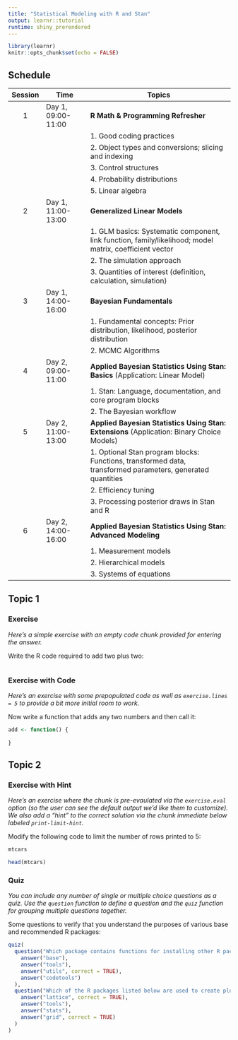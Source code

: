 ```yaml
---
title: "Statistical Modeling with R and Stan"
output: learnr::tutorial
runtime: shiny_prerendered
---
```


```r
library(learnr)
knitr::opts_chunk$set(echo = FALSE)
```


## Schedule

| Session | Time                           | Topics                                                                                                     |
|:-------:|--------------------------------|------------------------------------------------------------------------------------------------------------|
| 1       | Day 1, 09:00-11:00             | **R Math & Programming Refresher**                                                                         |
|         |                                | 1. Good coding practices                                                                                   |
|         |                                | 2. Object types and conversions; slicing and indexing                                                      |
|         |                                | 3. Control structures                                                                                      |
|         |                                | 4. Probability distributions                                                                               |
|         |                                | 5. Linear algebra                                                                                          |
| 2       | Day 1, 11:00-13:00             | **Generalized Linear Models**                                                                              |
|         |                                | 1. GLM basics: Systematic component, link function, family/likelihood; model matrix, coefficient vector    |
|         |                                | 2. The simulation approach                                                                                 |
|         |                                | 3. Quantities of interest (definition, calculation, simulation)                                            |
| 3       | Day 1, 14:00-16:00             | **Bayesian Fundamentals**                                                                                  |
|         |                                | 1. Fundamental concepts: Prior distribution, likelihood, posterior distribution                            |
|         |                                | 2. MCMC Algorithms                                                                                         |
| 4       | Day 2, 09:00-11:00             | **Applied Bayesian Statistics Using Stan: Basics** (Application: Linear Model)                             |
|         |                                | 1. Stan: Language, documentation, and core program blocks                                                  |
|         |                                | 2. The Bayesian workflow                                                                                   |
| 5       | Day 2, 11:00-13:00             | **Applied Bayesian Statistics Using Stan: Extensions** (Application: Binary Choice Models)                 |
|         |                                | 1. Optional Stan program blocks: Functions, transformed data, transformed parameters, generated quantities |
|         |                                | 2. Efficiency tuning                                                                                       |
|         |                                | 3. Processing posterior draws in Stan and R                                                                |
| 6       | Day 2, 14:00-16:00             | **Applied Bayesian Statistics Using Stan: Advanced Modeling**                                              |
|         |                                | 1. Measurement models                                                                                      |
|         |                                | 2. Hierarchical models                                                                                     |
|         |                                | 3. Systems of equations                                                                                    |

## Topic 1

### Exercise 

*Here's a simple exercise with an empty code chunk provided for entering the answer.*

Write the R code required to add two plus two:

```r

```

### Exercise with Code

*Here's an exercise with some prepopulated code as well as `exercise.lines = 5` to provide a bit more initial room to work.*

Now write a function that adds any two numbers and then call it:

```r
add <- function() {
  
}
```

## Topic 2

### Exercise with Hint

*Here's an exercise where the chunk is pre-evaulated via the `exercise.eval` option (so the user can see the default output we'd like them to customize). We also add a "hint" to the correct solution via the chunk immediate below labeled `print-limit-hint`.*

Modify the following code to limit the number of rows printed to 5:

```r
mtcars
```

```r
head(mtcars)
```

### Quiz

*You can include any number of single or multiple choice questions as a quiz. Use the `question` function to define a question and the `quiz` function for grouping multiple questions together.*

Some questions to verify that you understand the purposes of various base and recommended R packages:

```r
quiz(
  question("Which package contains functions for installing other R packages?",
    answer("base"),
    answer("tools"),
    answer("utils", correct = TRUE),
    answer("codetools")
  ),
  question("Which of the R packages listed below are used to create plots?",
    answer("lattice", correct = TRUE),
    answer("tools"),
    answer("stats"),
    answer("grid", correct = TRUE)
  )
)
```

